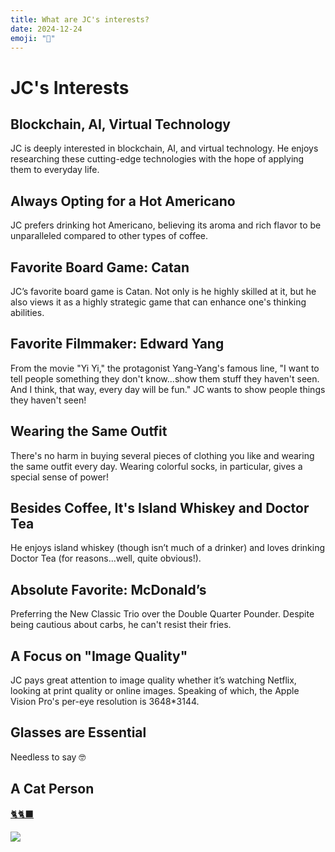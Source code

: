 ```yaml
---
title: What are JC's interests?
date: 2024-12-24
emoji: "👾"
---
```


# JC's Interests

## Blockchain, AI, Virtual Technology

JC is deeply interested in blockchain, AI, and virtual technology. He enjoys researching these cutting-edge technologies with the hope of applying them to everyday life.

## Always Opting for a Hot Americano

JC prefers drinking hot Americano, believing its aroma and rich flavor to be unparalleled compared to other types of coffee.

## Favorite Board Game: Catan

JC’s favorite board game is Catan. Not only is he highly skilled at it, but he also views it as a highly strategic game that can enhance one's thinking abilities.

## Favorite Filmmaker: Edward Yang

From the movie "Yi Yi," the protagonist Yang-Yang's famous line, "I want to tell people something they don't know...show them stuff they haven't seen. And I think, that way, every day will be fun." JC wants to show people things they haven't seen!

## Wearing the Same Outfit

There's no harm in buying several pieces of clothing you like and wearing the same outfit every day. Wearing colorful socks, in particular, gives a special sense of power!

## Besides Coffee, It's Island Whiskey and Doctor Tea

He enjoys island whiskey (though isn’t much of a drinker) and loves drinking Doctor Tea (for reasons...well, quite obvious!).

## Absolute Favorite: McDonald’s

Preferring the New Classic Trio over the Double Quarter Pounder. Despite being cautious about carbs, he can't resist their fries.

## A Focus on "Image Quality"

JC pays great attention to image quality whether it’s watching Netflix, looking at print quality or online images. Speaking of which, the Apple Vision Pro's per-eye resolution is 3648\*3144.

## Glasses are Essential

Needless to say 🤓

## A Cat Person

[🐈🐈‍⬛](https://www.instagram.com/p/C3aPP16P25c/)

[![](/image/2cat.jpg)](https://www.instagram.com/p/C3aPP16P25c/)
